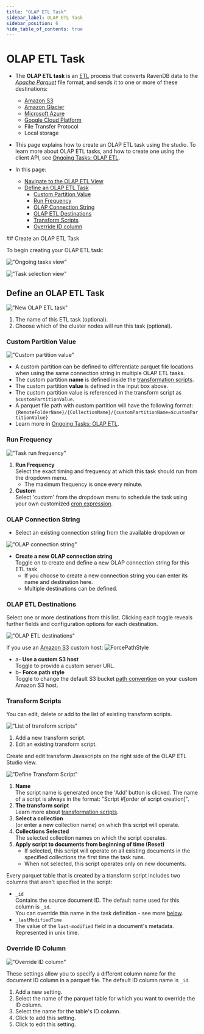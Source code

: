 ```yaml
---
title: "OLAP ETL Task"
sidebar_label: OLAP ETL Task
sidebar_position: 6
hide_table_of_contents: true
---
```



# OLAP ETL Task
<Admonition type="note" title="Note">

* The **OLAP ETL task** is an [ETL](../../../../server/ongoing-tasks/etl/basics.mdx) process that converts RavenDB data to the 
[_Apache Parquet_](https://parquet.apache.org/docs/) file format, and sends 
it to one or more of these destinations:  
  * [Amazon S3](https://aws.amazon.com/s3/)
  * [Amazon Glacier](https://aws.amazon.com/glacier/)
  * [Microsoft Azure](https://azure.microsoft.com/)
  * [Google Cloud Platform](https://cloud.google.com/)
  * File Transfer Protocol
  * Local storage

* This page explains how to create an OLAP ETL task using the studio. To 
learn more about OLAP ETL tasks, and how to create one using the client API, 
see [Ongoing Tasks: OLAP ETL](../../../../server/ongoing-tasks/etl/olap.mdx).

* In this page:  
  * [Navigate to the OLAP ETL View](../../../../studio/database/tasks/ongoing-tasks/olap-etl-task.mdx#navigate-to-the-olap-etl-view)
  * [Define an OLAP ETL Task](../../../../studio/database/tasks/ongoing-tasks/olap-etl-task.mdx#define-an-olap-etl-task)
      * [Custom Partition Value](../../../../studio/database/tasks/ongoing-tasks/olap-etl-task.mdx#custom-partition-value)
      * [Run Frequency](../../../../studio/database/tasks/ongoing-tasks/olap-etl-task.mdx#run-frequency)
      * [OLAP Connection String](../../../../studio/database/tasks/ongoing-tasks/olap-etl-task.mdx#olap-connection-string)
      * [OLAP ETL Destinations](../../../../studio/database/tasks/ongoing-tasks/olap-etl-task.mdx#olap-etl-destinations)
      * [Transform Scripts](../../../../studio/database/tasks/ongoing-tasks/olap-etl-task.mdx#transform-scripts)
      * [Override ID column](../../../../studio/database/tasks/ongoing-tasks/olap-etl-task.mdx#override-id-column)

</Admonition>
## Create an OLAP ETL Task

To begin creating your OLAP ETL task:  

!["Ongoing tasks view"](./assets/ongoing-tasks-view.png)

!["Task selection view"](./assets/olap-etl-task-selection-view.png)



## Define an OLAP ETL Task

!["New OLAP ETL task"](./assets/olap-etl-5.png)


1. The name of this ETL task (optional).  
2. Choose which of the cluster nodes will run this task (optional).  




### Custom Partition Value

!["Custom partition value"](./assets/olap-etl-2.png)

* A custom partition can be defined to differentiate parquet file locations when 
using the same connection string in multiple OLAP ETL tasks.  
* The custom partition **name** is defined inside the [transformation scripts](../../../../studio/database/tasks/ongoing-tasks/olap-etl-task.mdx#transform-scripts).  
* The custom partition **value** is defined in the input box above.  
* The custom partition value is referenced in the transform script as 
`$customPartitionValue`.  
* A parquet file path with custom partition will have the following format:  
  `{RemoteFolderName}/{CollectionName}/{customPartitionName=$customPartitionValue}`  
* Learn more in [Ongoing Tasks: OLAP ETL](../../../../server/ongoing-tasks/etl/olap.mdx#the-custom-partition-value).  


### Run Frequency

!["Task run frequency"](./assets/olap-etl-3.png)

1. **Run Frequency**  
   Select the exact timing and frequency at which this task should run from the dropdown menu.  
    * The maximum frequency is once every minute.  
2. **Custom**  
   Select 'custom' from the dropdown menu to schedule the task using your own customized 
[cron expression](https://docs.oracle.com/cd/E12058_01/doc/doc.1014/e12030/cron_expressions.htm).  


### OLAP Connection String

* Select an existing connection string from the available dropdown or 

!["OLAP connection string"](./assets/olap-etl-4.png)

* **Create a new OLAP connection string**  
  Toggle on to create and define a new OLAP connection string for this ETL task  
  * If you choose to create a new connection string you can enter its name and destination here.  
  * Multiple destinations can be defined.  


### OLAP ETL Destinations

Select one or more destinations from this list. Clicking each toggle reveals further 
fields and configuration options for each destination.  

!["OLAP ETL destinations"](./assets/olap-etl-7.png)

  If you use an [Amazon S3](https://aws.amazon.com/s3/) custom host:
  ![ForcePathStyle](./assets/studio-force-path-style.png)

   * a- **Use a custom S3 host**  
     Toggle to provide a custom server URL.  
   * b- **Force path style**  
     Toggle to change the default S3 bucket [path convention](https://aws.amazon.com/blogs/aws/amazon-s3-path-deprecation-plan-the-rest-of-the-story/) on your custom Amazon S3 host.  


### Transform Scripts

You can edit, delete or add to the list of existing transform scripts.

!["List of transform scripts"](./assets/olap-etl-8.png)

1. Add a new transform script.  
2. Edit an existing transform script.  

Create and edit transform Javascripts on the right side of the OLAP ETL Studio view.

!["Define Transform Script"](./assets/olap-etl-9.png)



1. **Name**  
   The script name is generated once the 'Add' button is clicked. The name of a script 
   is always in the format: "Script #[order of script creation]".  
2. **The transform script**  
   Learn more about [transformation scripts](../../../../server/ongoing-tasks/etl/raven.mdx#transformation-script-options).  
3. **Select a collection**  
   (or enter a new collection name) on which this script will operate.  
4. **Collections Selected**  
   The selected collection names on which the script operates.  
5. **Apply script to documents from beginning of time (Reset)**  
   * If selected, this script will operate on all existing documents in the 
   specified collections the first time the task runs.  
   * When not selected, this script operates only on new documents.  



<Admonition type="info" title="Info">

Every parquet table that is created by a transform script includes two columns that 
aren't specified in the script:  

* `_id`  
  Contains the source document ID. The default name used for this column is `_id`.  
  You can override this name in the task definition - see more 
  [below](../../../../studio/database/tasks/ongoing-tasks/olap-etl-task.mdx#override-id-column).  
* `_lastModifiedTime`  
  The value of the `last-modified` field in a document's metadata. Represented in unix time.  

</Admonition>


### Override ID Column

!["Override ID column"](./assets/olap-etl-8.png)

These settings allow you to specify a different column name for the document ID column 
in a parquet file. The default ID column name is `_id`.  


1. Add a new setting.  
2. Select the name of the parquet table for which you want to override the ID column.  
3. Select the name for the table's ID column.  
4. Click to add this setting.  
5. Click to edit this setting.  




